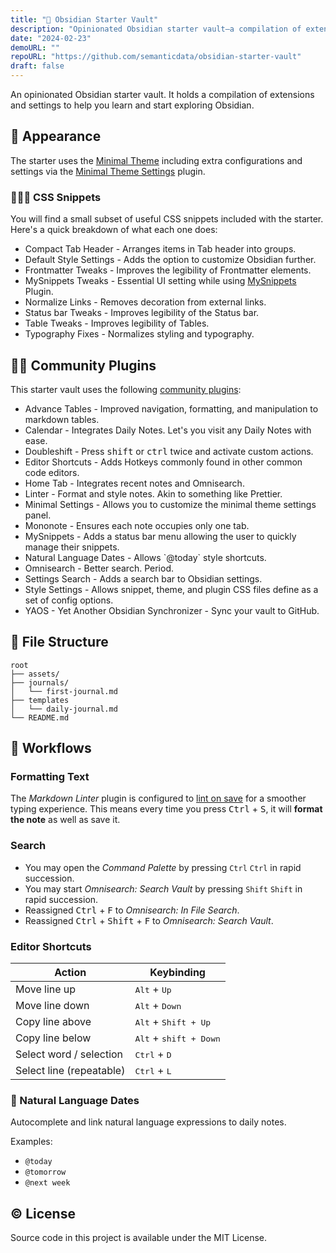 ```yaml
---
title: "🔮 Obsidian Starter Vault"
description: "Opinionated Obsidian starter vault—a compilation of extensions and settings to help you learn and start exploring Obsidian."
date: "2024-02-23"
demoURL: ""
repoURL: "https://github.com/semanticdata/obsidian-starter-vault"
draft: false
---
```



<p>
  An opinionated <Link href="https://obsidian.md/">Obsidian</Link> starter vault. It holds a compilation of extensions and settings to help you learn and start exploring Obsidian.
</p>

## 🦋 Appearance

The starter uses the [Minimal Theme](https://github.com/kepano/obsidian-minimal) including extra configurations and settings via the [Minimal Theme Settings](https://github.com/kepano/obsidian-minimal) plugin.

### 👨🏼‍💻 CSS Snippets

You will find a small subset of useful CSS snippets included with the starter. Here's a quick breakdown of what each one does:

* Compact Tab Header - Arranges items in Tab header into groups.
* Default Style Settings - Adds the option to customize Obsidian further.
* Frontmatter Tweaks - Improves the legibility of Frontmatter elements.
* MySnippets Tweaks - Essential UI setting while using [MySnippets](https://github.com/chetachiezikeuzor/MySnippets-Plugin) Plugin.
* Normalize Links - Removes decoration from external links.
* Status bar Tweaks - Improves legibility of the Status bar.
* Table Tweaks - Improves legibility of Tables.
* Typography Fixes - Normalizes styling and typography.

## 🤝🏼 Community Plugins

This starter vault uses the following [community plugins](https://obsidian.md/plugins):

<ul>
<li><Link href="https://github.com/tgrosinger/advanced-tables-obsidian">Advance Tables</Link> - Improved navigation, formatting, and manipulation to markdown tables.</li>
<li><Link href="https://github.com/liamcain/obsidian-calendar-plugin">Calendar</Link> - Integrates Daily Notes. Let's you visit any Daily Notes with ease.</li>
<li><Link href="https://github.com/Qwyntex/doubleshift">Doubleshift</Link> - Press <kbd>shift</kbd> or <kbd>ctrl</kbd> twice and activate custom actions.</li>
<li><Link href="https://github.com/timhor/obsidian-editor-shortcuts">Editor Shortcuts</Link> - Adds Hotkeys commonly found in other common code editors.</li>
<li><Link href="https://github.com/olrenso/obsidian-home-tab">Home Tab</Link> - Integrates recent notes and Omnisearch.</li>
<li><Link href="https://github.com/platers/obsidian-linter">Linter</Link> - Format and style notes. Akin to something like Prettier.</li>
<li><Link href="https://github.com/kepano/obsidian-minimal-settings">Minimal Settings</Link> - Allows you to customize the minimal theme settings panel.</li>
<li><Link href="https://github.com/czottmann/obsidian-mononote">Mononote</Link> - Ensures each note occupies only one tab.</li>
<li><Link href="https://github.com/chetachiezikeuzor/MySnippets-Plugin">MySnippets</Link> - Adds a status bar menu allowing the user to quickly manage their snippets.</li>
<li><Link href="https://github.com/argenos/nldates-obsidian">Natural Language Dates</Link> - Allows `@today` style shortcuts.</li>
<li><Link href="https://github.com/scambier/obsidian-omnisearch">Omnisearch</Link> - Better search. Period.</li>
<li><Link href="https://github.com/javalent/settings-search">Settings Search</Link> - Adds a search bar to Obsidian settings.</li>
<li><Link href="https://github.com/mgmeyers/obsidian-style-settings">Style Settings</Link> - Allows snippet, theme, and plugin CSS files define as a set of config options.</li>
<li><Link href="https://github.com/mahyarmirrashed/yaos">YAOS - Yet Another Obsidian Synchronizer</Link> - Sync your vault to GitHub.</li>
</ul>

## 📂 File Structure

```
root
├── assets/
├── journals/
│   └── first-journal.md
├── templates
│   └── daily-journal.md
└── README.md
```

## 🔁 Workflows

### Formatting Text

The _Markdown Linter_ plugin is configured to <ins>lint on save</ins> for a smoother typing experience. This means every time you press <kbd>Ctrl</kbd> + <kbd>S</kbd>, it will **format the note** as well as save it.

### Search

* You may open the _Command Palette_ by pressing `Ctrl` `Ctrl` in rapid succession.
* You may start _Omnisearch: Search Vault_ by pressing `Shift` `Shift` in rapid succession.
* Reassigned <kbd>Ctrl</kbd> + <kbd>F</kbd> to _Omnisearch: In File Search_.
* Reassigned <kbd>Ctrl</kbd> + <kbd>Shift</kbd> + <kbd>F</kbd> to _Omnisearch: Search Vault_.

### Editor Shortcuts

| Action                   | Keybinding           |
| ------------------------ | -------------------- |
| Move line up             | <kbd>Alt</kbd> + <kbd>Up</kbd>           |
| Move line down           | <kbd>Alt</kbd> + <kbd>Down</kbd>         |
| Copy line above          | <kbd>Alt</kbd> + <kbd>Shift + Up</kbd>   |
| Copy line below          | <kbd>Alt</kbd> + <kbd>shift + Down</kbd> |
| Select word / selection  | <kbd>Ctrl</kbd> + <kbd>D</kbd>           |
| Select line (repeatable) | <kbd>Ctrl</kbd> + <kbd>L</kbd>           |

### 🌄 Natural Language Dates

Autocomplete and link natural language expressions to daily notes.

Examples:

* `@today`
* `@tomorrow`
* `@next week`

## © License

<p>Source code in this project is available under the
  <Link href="https://github.com/semanticdata/obsidian-starter-vault/blob/main/LICENSE">MIT License</Link>.</p>

